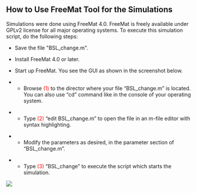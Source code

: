==How to Use FreeMat Tool for the Simulations==

Simulations were done using FreeMat 4.0. FreeMat is freely available under GPLv2 license for all major operating systems. To execute this simulation script, do the following steps:

* Save the file "BSL_change.m".

* Install FreeMat 4.0 or later.

* Start up FreeMat. You see the GUI as shown in the screenshot below.

** Browse <span style="color:red">(1)</span> to the director where your file “BSL_change.m” is located. You can also use “cd” command like in the console of your operating system.

** Type <span style="color:red">(2)</span> “edit BSL_change.m” <ENTER> to open the file in an m-file editor with syntax highlighting.

** Modify the parameters as desired, in the parameter section of “BSL_change.m”.

** Type <span style="color:red">(3)</span> “BSL_change” <ENTER> to execute the script which starts the simulation.

<img src=https://cloud.githubusercontent.com/assets/14133304/9701881/d23db3c8-5442-11e5-8288-23156cfd8840.png></img>
